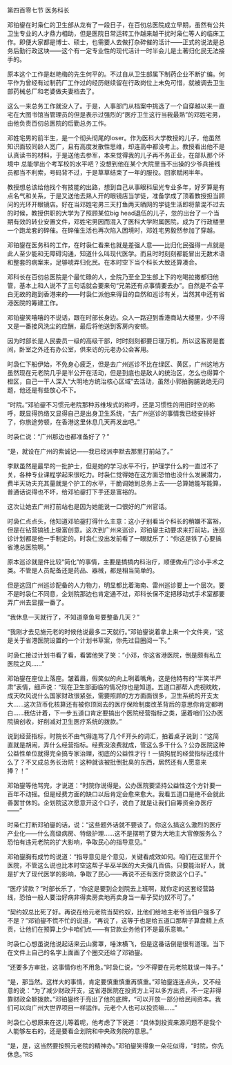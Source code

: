 

第四百零七节 医务科长

邓铂鋆在时枭仁的卫生部从龙有了一段日子，在百仞总医院成立早期，虽然有公共卫生专业的人才鼎力相助，但是医院日常运转工作越来越干扰时枭仁等人的临床工作。即便大家都是博士、硕士，也需要人去做打杂碎催的活计――正式的说法是总务后勤行政这块――这个有一定专业性的现代活计一时半会儿是土著归化民无法接手的。

原本这个工作是赵艳梅的先生何平的。不过自从卫生部属下制药企业不断扩编。何平作为曾经有过制药厂工作过的经历继续留在行政岗位上未免可惜，就被调去卫生部药械总厂和老婆做夫妻档去了。

这么一来总务工作就没人了。于是，人事部门从档案中挑选了一个自穿越以来一直宅在大图书馆当管理员的但是表示过强烈的“医疗卫生这行当我最熟”的邓姓宅男，由他负责百仞总医院的后勤总务工作。

邓姓宅男的前半生，是一个彻头彻尾的loser。作为医科大学教授的儿子，他虽然知识面较同龄人宽广，且有高度发散性思维，却连高中都没考上。教授看出他不是认真读书的材料，于是送他去参军，本来觉得我的儿子再不务正业，在部队那个环境中 总能学出个考军校的水平吧？没想到他在某个大院里当不出操的少爷兵接线员都当不利索，号码背不过，于是草草结束了一年的服役。回家赋闲半年。

教授想总该给他找个有技能的出路，想到自己从事眼科屈光专业多年，好歹算是有点名气和关系，于是又送他去熟人开的眼镜店当学徒，准备学成了顶着教授担当顾问的光环开眼镜店。好在当邓姓宅男三天打鱼两天晒网的学徒生活即将蒙混不过去的时候，教授供职的大学为了照顾某位big head退伍的儿子，忽的出台了一个当期有效的转业安置文件，邓姓宅男因而混入了医科大学附属医院，成为了行政楼里一个跑龙套的碎催。在碎催生活也再次陷入困境时，邓姓宅男毅然参加了穿越。

邓铂鋆在医务科的工作，在时袅仁看来也就是差强人意――比归化民强得一点就是此人至少能和无障碍沟通，知道什么叫现代医学。而且时时刻刻都能冒出无数术语和整套的病案来，足够唬弄归化民。在本时空下当个科长大致还算凑合。

邓科长在百仞总医院是个最忙碌的人，全院乃至全卫生部上下的吃喝拉撒都归他管，基本上和人说不了三句话就会要来句“兄弟还有点事情要去办”。自然是不会平白无故的跑到香港来的――时袅仁派他来得目的自然和巡诊有关，当然其中还有省港医院的筹建工作。

邓铂鋆笑嘻嘻的不说话，跟在时部长身边。众人一路迎到香港商站大楼里，少不得又是一番接风洗尘的应酬，最后将他送到客房内安顿。

因为时部长是人民委员一级的高级干部，时时刻刻都要日理万机，所以这客房是套间，卧室之外还有办公室，供来访的元老办公会客用。

时袅仁下船伊始，不免身心疲乏，但是去广州巡诊不比在绿区、黄区，广州这地方虽然现在元老院几乎是半公开在活动，但是到底也是敌人的统治区，怎么也得算个橙区，自己一干人深入“大明地方统治核心区域”去活动，虽然小郭拍胸脯说绝无问题，他还是有些放心不下。

“时院。”邓铂鋆不习惯元老院那种苏维埃式的称呼，还是习惯性的用旧时空的称呼，既显得热络又显得自己是出身卫生系统，“去广州巡诊的事情我已经安排好了，你旅途劳顿，在香港这里休息几天再发出吧。”

时袅仁说：“广州那边也都准备好了？”

“是，就设在广州的紫诚记――我已经派李默去那里打前站了。”

李默虽然是最早的一批护士，但是她的学习水平不行，护理学什么的一直过不了关，各种专业课程学起来很吃力。时袅仁觉得她在这方面恐怕也没什么发展潜力，费半天功夫充其量就是个护工的水平，干脆调她到总务上去――总算她能写能算，普通话说得也不坏，给邓铂鋆打下手还是富裕的。

这次让她去广州打前站也是因为她能说一口很好的广州官话。

时袅仁点点头，他知道邓铂鋆打得什么主意：这小子别看当个科长的稍嫌不富裕，但是在钻营搞钱上极富创意。这次到广州来巡诊，邓铂鋆主动要求来打前站，连巡诊计划都是他一手制定的。时袅仁没出发前看了一眼就乐了：“你这是铁了心要搞省港总医院啊。”

原本巡诊就是件比较“简化”的事情，主要是搞搞内科治疗，顺便做点门诊小手术之类。不管是人员配备还是药品、器械，都是相当简单的。

但是这回广州巡诊配备的人力物力，明显都比着海南、雷州巡诊要上一个层次。要不是时袅仁不同意，企划院那边也肯定通不过，邓科长保不定把移动式手术室都要弄广州去显摆一番了。

“我休息一天就行了，不知道章鱼号要整备几天？”

“我刚才去见施元老的时候他说最多二天就行。”邓铂鋆说着拿上来一个文件夹，“这是关于省港医院设置的一个计划书草案，你先过目圈阅一下。”

时袅仁接过计划书看了看，看罢他笑了笑：“小邓，你这省港医院，倒是颇有私立医院之风……”

邓铂鋆在座位上落座。皱着眉，假笑似的向上咧着嘴角，这是他特有的“半笑半严肃”表情，细声说：“现在卫生部面临的情况你也是知道。五道口那帮人虎视眈眈，成天吹风说什么国家财政很紧张，需要照顾的方方面面很多，卫生系统的开支太大……这次货币化核算还有被你顶回去的医疗保险制度改革背后的意思你肯定都明白……我估计着，下一步五道口肯定要搞出个医院经营指标之类，逼着咱们公办医院搞创收，好削减对卫生医疗系统的拨款。”

说到经营指标，时院长不由气得连骂了几个F开头的词汇，拍着桌子说到：“这简直就是胡闹，弄什么经营指标。经费没浪费就成，管这么多干什么？公办医院这种公益性单位就得完全搞专家治理，彻底的公益性才行！一搞狗屁的经营指标还成什么了？不又成总务长治院！这种就该被批倒批臭的东西，居然还有人愿意来捧？！”

邓铂鋆等他骂完，才说道：“时院你说得是。公办医院要坚持公益性这个方针要一百年不动摇。但是经费方面的缺口以后肯定会愈来愈大。我看五道口是绝不会就此善罢甘休的。企划院这次愿意开这个口子，说白了就是让我们自筹资金办医疗――”

时枭仁打断邓铂鋆的话，说：“这些题外话就不要谈了。你这么搞这么激烈的医疗产业化――什么高级病房、特级护理……这不是摆明了要为大地主大官僚服务么？恐怕有违元老院的扩大影响，争取民心的指导意见。”

邓铂鋆胸有成竹的说道：“指导意见是个意见，关键看成效如何。咱们在这里开个医院，不管这么说也比本时空这帮子半巫半医的大夫强几百倍。只要能治好人，就是扩大了现代医学的影响，争取了民心――再说不还有医疗贷款这个口子。”

“医疗贷款？”时部长乐了，“你这是要到企划院去上班啊，就你定的这套经营路线，恐怕一般人要治好病非得卖房卖地再卖身当一辈子契约奴不可了。”

“契约奴总比死了好。再说在给元老院当契约奴，比他们给地主老爷当佃户强多了不是？”邓铂鋆不慌不忙的说道，“再说了，这等于也是给五道口那帮子算盘精上点贡，让他们在预算上少卡咱们点――有贷款业务他们不是最乐意嘛。”

时袅仁心想虽说他说起话来云山雾罩，唾沫横飞，但是这番话倒是很有道理。当下在文件上自己的名字上面画了个圈交还给了邓铂鋆。

“还要多方审批，这事情你也不用急。”时袅仁说，“少不得要在元老院耽误一阵子。”

“是，那当然。这样大的事情，肯定要慎重慎重再慎重。”邓铂鋆连连点头，又不经意的说：“为了减少财政开支，这省港医院在投资方上可以多方出资，不一定非得靠财政全额拨款。”邓铂鋆终于亮出了他的底牌，“可以开放一部分给民间资本。我们可以向广州大世界项目一样运作。元老个人也可以投资嘛……”

时袅仁心想原来在这儿等着呢，他考虑了下说道：“具体到投资来源问题不是我个人能够左右的，还是要看企划院和中央政务院的意思。”

“是，是，这当然要按照元老院的精神办。”邓铂鋆笑得象一朵花似得，“时院，你先休息。”RS

